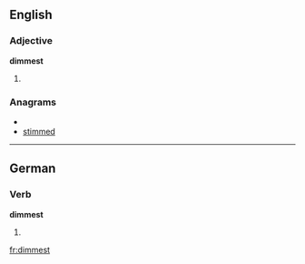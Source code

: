 ==English==

===Adjective===
'''dimmest'''

# {{superlative of|[[dim]]}}

===Anagrams===
* {{alphagram|deimmst}}
* [[stimmed#English|stimmed]]

----

==German==

===Verb===
'''dimmest'''

# {{de-verb form of|dimmen|2|s|k1}}


[[fr:dimmest]]